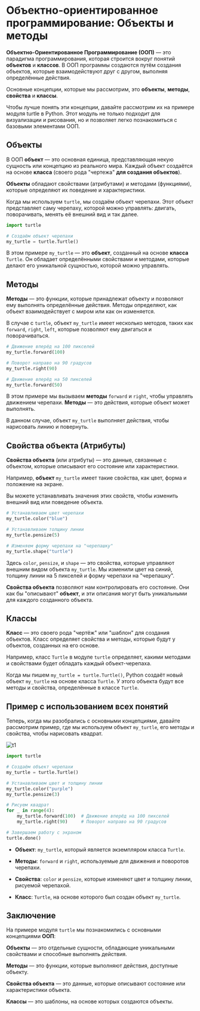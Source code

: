 # Объектно-ориентированное программирование: Объекты и методы 

**Объектно-Ориентированное Программирование (ООП)** — это парадигма программирования, которая строится вокруг понятий **объектов** и **классов**. В ООП программы создаются путём создания объектов, которые взаимодействуют друг с другом, выполняя определённые действия.

Основные концепции, которые мы рассмотрим, это **объекты**, **методы**, **свойства** и **классы**.

Чтобы лучше понять эти концепции, давайте рассмотрим их на примере модуля turtle в Python. Этот модуль не только подходит для визуализации и рисования, но и позволяет легко познакомиться с базовыми элементами ООП.

## Объекты

В ООП **объект** — это основная единица, представляющая некую сущность или концепцию из реального мира. Каждый объект создаётся на основе **класса** (своего рода "чертежа" **для создания объектов**). 

**Объекты** обладают свойствами (атрибутами) и методами (функциями), которые определяют их поведение и характеристики.

Когда мы используем `turtle`, мы создаём объект черепахи. Этот объект представляет саму черепаху, которой можно управлять: двигать, поворачивать, менять её внешний вид и так далее.

```python
import turtle

# Создаём объект черепахи
my_turtle = turtle.Turtle()
```

В этом примере `my_turtle` — это **объект**, созданный на основе **класса** `Turtle`. Он обладает определёнными свойствами и методами, которые делают его уникальной сущностью, которой можно управлять.

## Методы

**Методы** — это функции, которые принадлежат объекту и позволяют ему выполнять определённые действия. Методы определяют, как объект взаимодействует с миром или как он изменяется. 

В случае с `turtle`, объект `my_turtle` имеет несколько методов, таких как `forward`, `right`, `left`, которые позволяют ему двигаться и поворачиваться.

```python
# Движение вперёд на 100 пикселей
my_turtle.forward(100)

# Поворот направо на 90 градусов
my_turtle.right(90)

# Движение вперёд на 50 пикселей
my_turtle.forward(50)
```

В этом примере мы вызываем **методы** `forward` и `right`, чтобы управлять движением черепахи. **Методы** — это действия, которые объект может выполнять. 

В данном случае, объект `my_turtle` выполняет действия, чтобы нарисовать линию и повернуть.

## Свойства объекта (Атрибуты)

**Свойства объекта** (или атрибуты) — это данные, связанные с объектом, которые описывают его состояние или характеристики. 

Например, **объект** `my_turtle` имеет такие свойства, как цвет, форма и положение на экране.

Вы можете устанавливать значения этих свойств, чтобы изменить внешний вид или поведение объекта.

```python
# Устанавливаем цвет черепахи
my_turtle.color("blue")

# Устанавливаем толщину линии
my_turtle.pensize(5)

# Изменяем форму черепахи на "черепашку"
my_turtle.shape("turtle")
```

Здесь `color`, `pensize`, и `shape` — это свойства, которые управляют внешним видом объекта `my_turtle`. Мы изменили цвет на синий, толщину линии на 5 пикселей и форму черепахи на "черепашку".

**Свойства объекта** позволяют нам контролировать его состояние. Они как бы "описывают" **объект**, и эти описания могут быть уникальными для каждого созданного объекта.

## Классы

**Класс** — это своего рода "чертёж" или "шаблон" для создания объектов. Класс определяет свойства и методы, которые будут у объектов, созданных на его основе. 

Например, класс `Turtle` в модуле `turtle` определяет, какими методами и свойствами будет обладать каждый объект-черепаха.

Когда мы пишем `my_turtle = turtle.Turtle()`, Python создаёт новый объект `my_turtle` на основе класса `Turtle`. У этого объекта будут все методы и свойства, определённые в классе `Turtle`.

## Пример с использованием всех понятий

Теперь, когда мы разобрались с основными концепциями, давайте рассмотрим пример, где мы используем объект `my_turtle`, его методы и свойства, чтобы нарисовать квадрат.

![t1](https://raw.githubusercontent.com/Codynodycom/library-py-easy/refs/heads/main/python-theory/17-graphic/images/t1.png)

```python
import turtle

# Создаём объект черепахи
my_turtle = turtle.Turtle()

# Устанавливаем цвет и толщину линии
my_turtle.color("purple")
my_turtle.pensize(3)

# Рисуем квадрат
for _ in range(4):
    my_turtle.forward(100)  # Движение вперёд на 100 пикселей
    my_turtle.right(90)     # Поворот направо на 90 градусов

# Завершаем работу с экраном
turtle.done()
```

- **Объект**: `my_turtle`, который является экземпляром класса `Turtle`.

- **Методы**: `forward` и `right`, используемые для движения и поворотов черепахи.

- **Свойства**: `color` и `pensize`, которые изменяют цвет и толщину линии, рисуемой черепахой.

- **Класс**: `Turtle`, на основе которого был создан объект `my_turtle`.

## Заключение

На примере модуля `turtle` мы познакомились с основными концепциями **ООП**:

**Объекты** — это отдельные сущности, обладающие уникальными свойствами и способные выполнять действия.

**Методы** — это функции, которые выполняют действия, доступные объекту.

**Свойства объекта** — это данные, которые описывают состояние или характеристики объекта.

**Классы** — это шаблоны, на основе которых создаются объекты.
